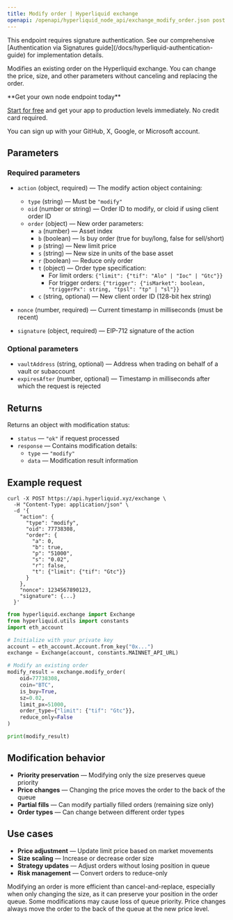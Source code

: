---
title: Modify order | Hyperliquid exchange
openapi: /openapi/hyperliquid_node_api/exchange_modify_order.json post /exchange
---

<Note>
This endpoint requires signature authentication. See our comprehensive [Authentication via Signatures guide](/docs/hyperliquid-authentication-guide) for implementation details.
</Note>

Modifies an existing order on the Hyperliquid exchange. You can change the price, size, and other parameters without canceling and replacing the order.

<Check>
**Get your own node endpoint today**

[Start for free](https://console.chainstack.com/) and get your app to production levels immediately. No credit card required.

You can sign up with your GitHub, X, Google, or Microsoft account.
</Check>

## Parameters

### Required parameters

* `action` (object, required) — The modify action object containing:
  * `type` (string) — Must be `"modify"`
  * `oid` (number or string) — Order ID to modify, or cloid if using client order ID
  * `order` (object) — New order parameters:
    * `a` (number) — Asset index
    * `b` (boolean) — Is buy order (true for buy/long, false for sell/short)
    * `p` (string) — New limit price
    * `s` (string) — New size in units of the base asset
    * `r` (boolean) — Reduce only order
    * `t` (object) — Order type specification:
      * For limit orders: `{"limit": {"tif": "Alo" | "Ioc" | "Gtc"}}`
      * For trigger orders: `{"trigger": {"isMarket": boolean, "triggerPx": string, "tpsl": "tp" | "sl"}}`
    * `c` (string, optional) — New client order ID (128-bit hex string)

* `nonce` (number, required) — Current timestamp in milliseconds (must be recent)
* `signature` (object, required) — EIP-712 signature of the action

### Optional parameters

* `vaultAddress` (string, optional) — Address when trading on behalf of a vault or subaccount
* `expiresAfter` (number, optional) — Timestamp in milliseconds after which the request is rejected

## Returns

Returns an object with modification status:

* `status` — `"ok"` if request processed
* `response` — Contains modification details:
  * `type` — `"modify"`
  * `data` — Modification result information

## Example request

<CodeGroup>

```shell cURL
curl -X POST https://api.hyperliquid.xyz/exchange \
  -H "Content-Type: application/json" \
  -d '{
    "action": {
      "type": "modify",
      "oid": 77738308,
      "order": {
        "a": 0,
        "b": true,
        "p": "51000",
        "s": "0.02",
        "r": false,
        "t": {"limit": {"tif": "Gtc"}}
      }
    },
    "nonce": 1234567890123,
    "signature": {...}
  }'
```

```python Python
from hyperliquid.exchange import Exchange
from hyperliquid.utils import constants
import eth_account

# Initialize with your private key
account = eth_account.Account.from_key("0x...")
exchange = Exchange(account, constants.MAINNET_API_URL)

# Modify an existing order
modify_result = exchange.modify_order(
    oid=77738308,
    coin="BTC",
    is_buy=True,
    sz=0.02,
    limit_px=51000,
    order_type={"limit": {"tif": "Gtc"}},
    reduce_only=False
)

print(modify_result)
```

</CodeGroup>

## Modification behavior

* **Priority preservation** — Modifying only the size preserves queue priority
* **Price changes** — Changing the price moves the order to the back of the queue
* **Partial fills** — Can modify partially filled orders (remaining size only)
* **Order types** — Can change between different order types

## Use cases

* **Price adjustment** — Update limit price based on market movements
* **Size scaling** — Increase or decrease order size
* **Strategy updates** — Adjust orders without losing position in queue
* **Risk management** — Convert orders to reduce-only

<Note>
Modifying an order is more efficient than cancel-and-replace, especially when only changing the size, as it can preserve your position in the order queue.
</Note>

<Warning>
Some modifications may cause loss of queue priority. Price changes always move the order to the back of the queue at the new price level.
</Warning>